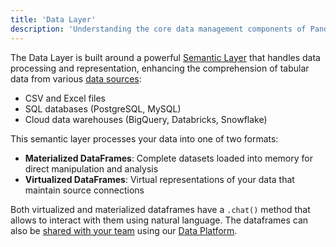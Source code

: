 ```yaml
---
title: 'Data Layer'
description: 'Understanding the core data management components of PandasAI'
---
```


The Data Layer is built around a powerful [Semantic Layer](/v3/semantic-layer) that handles data processing and representation, enhancing the comprehension of tabular data from various [data sources](/v3/data-ingestion):
- CSV and Excel files
- SQL databases (PostgreSQL, MySQL)
- Cloud data warehouses (BigQuery, Databricks, Snowflake)

This semantic layer processes your data into one of two formats:
- **Materialized DataFrames**: Complete datasets loaded into memory for direct manipulation and analysis
- **Virtualized DataFrames**: Virtual representations of your data that maintain source connections

Both virtualized and materialized dataframes have a `.chat()` method that allows to interact with them using natural language. The dataframes can also be [shared with your team](/v3/share-dataframes) using our [Data Platform](/v3/ai-dashboards).